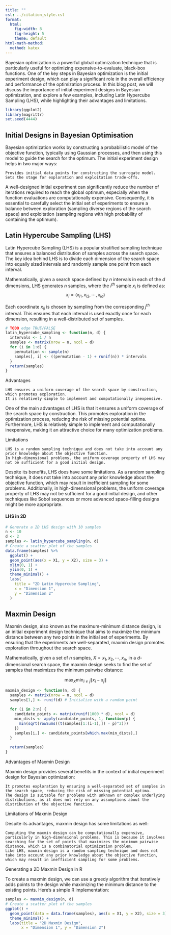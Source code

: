 ```yaml
---
title: ""
csl: ../citation_style.csl
format:
  html:
    fig-width: 8
    fig-height: 5
    theme: default
html-math-method:
  method: katex
---
```


Bayesian optimization is a powerful global optimization technique that is particularly useful for optimizing expensive-to-evaluate, black-box functions. One of the key steps in Bayesian optimization is the initial experiment design, which can play a significant role in the overall efficiency and performance of the optimization process. In this blog post, we will discuss the importance of initial experiment designs in Bayesian optimization, and explore a few examples, including Latin Hypercube Sampling (LHS), while highlighting their advantages and limitations.

```r
library(ggplot2)
library(magrittr)
set.seed(4444)
```

## Initial Designs in Bayesian Optimisation

Bayesian optimization works by constructing a probabilistic model of the objective function, typically using Gaussian processes, and then using this model to guide the search for the optimum. The initial experiment design helps in two major ways:

    Provides initial data points for constructing the surrogate model.
    Sets the stage for exploration and exploitation trade-offs.

A well-designed initial experiment can significantly reduce the number of iterations required to reach the global optimum, especially when the function evaluations are computationally expensive. Consequently, it is essential to carefully select the initial set of experiments to ensure a balance between exploration (sampling diverse regions of the search space) and exploitation (sampling regions with high probability of containing the optimum).

## Latin Hypercube Sampling (LHS)

Latin Hypercube Sampling (LHS) is a popular stratified sampling technique that ensures a balanced distribution of samples across the search space. The key idea behind LHS is to divide each dimension of the search space into equally sized intervals and randomly sample one point from each interval.

Mathematically, given a search space defined by $n$ intervals in each of the $d$ dimensions, LHS generates $n$ samples, where the $i^{th}$ sample $x_i$ is defined as:
$$x_i = (x_{i1}, x_{i2}, \cdots, x_{id})$$

Each coordinate $x_{ij}$ is chosen by sampling from the corresponding $j^{th}$ interval. This ensures that each interval is used exactly once for each dimension, resulting in a well-distributed set of samples.

```r
# TODO edge TRUE/FALSE
latin_hypercube_sampling <- function(n, d) {
  intervals <- 1 / n
  samples <- matrix(nrow = n, ncol = d)
  for (i in 1:d) {
    permutation <- sample(n)
    samples[, i] <- ((permutation - 1) + runif(n)) * intervals
  }
  return(samples)
}
```

Advantages

    LHS ensures a uniform coverage of the search space by construction, which promotes exploration.
    It is relatively simple to implement and computationally inexpensive.

One of the main advantages of LHS is that it ensures a uniform coverage of the search space by construction. This promotes exploration in the optimization process, reducing the risk of missing potential optima. Furthermore, LHS is relatively simple to implement and computationally inexpensive, making it an attractive choice for many optimization problems.

Limitations

    LHS is a random sampling technique and does not take into account any prior knowledge about the objective function.
    In high-dimensional problems, the uniform coverage property of LHS may not be sufficient for a good initial design.

Despite its benefits, LHS does have some limitations. As a random sampling technique, it does not take into account any prior knowledge about the objective function, which may result in inefficient sampling for some problems. Additionally, in high-dimensional problems, the uniform coverage property of LHS may not be sufficient for a good initial design, and other techniques like Sobol sequences or more advanced space-filling designs might be more appropriate.

#### LHS in 2D

```r
# Generate a 2D LHS design with 10 samples
n <- 10
d <- 2
samples <- latin_hypercube_sampling(n, d)
# Create a scatter plot of the samples
data.frame(samples) %>%
  ggplot() +
  geom_point(aes(x = X1, y = X2), size = 3) +
  xlim(0, 1) +
  ylim(0, 1) +
  theme_minimal() +
  labs(
    title = "2D Latin Hypercube Sampling",
    x = "Dimension 1",
    y = "Dimension 2"
  )
```

## Maxmin Design

Maxmin design, also known as the maximum-minimum distance design, is an initial experiment design technique that aims to maximize the minimum distance between any two points in the initial set of experiments. By ensuring that the experiments are well-separated, maxmin design promotes exploration throughout the search space.

Mathematically, given a set of $n$ samples, $X = {x_1, x_2, \cdots, x_n}$, in a $d$-dimensional search space, the maxmin design seeks to find the set of samples that maximizes the minimum pairwise distance:

$$\max_X \min_{i \neq j} \|x_i - x_j\|$$

```r
maxmin_design <- function(n, d) {
  samples <- matrix(nrow = n, ncol = d)
  samples[1,] <- runif(d) # Initialize with a random point
  
  for (i in 2:n) {
    candidate_points <- matrix(runif(1000 * d), ncol = d)
    min_dists <- apply(candidate_points, 1, function(p) {
      min(sqrt(rowSums((t(samples[1:(i-1),]) - p)^2)))
    })
    samples[i,] <- candidate_points[which.max(min_dists),]
  }
  
  return(samples)
}
```


Advantages of Maxmin Design

Maxmin design provides several benefits in the context of initial experiment design for Bayesian optimization:

    It promotes exploration by ensuring a well-separated set of samples in the search space, reducing the risk of missing potential optima.
    The design is suitable for problems with unknown or complex underlying distributions, as it does not rely on any assumptions about the distribution of the objective function.

Limitations of Maxmin Design

Despite its advantages, maxmin design has some limitations as well:

    Computing the maxmin design can be computationally expensive, particularly in high-dimensional problems. This is because it involves searching for the set of points that maximizes the minimum pairwise distance, which is a combinatorial optimization problem.
    Like LHS, maxmin design is a random sampling technique and does not take into account any prior knowledge about the objective function, which may result in inefficient sampling for some problems.

Generating a 2D Maxmin Design in R

To create a maxmin design, we can use a greedy algorithm that iteratively adds points to the design while maximizing the minimum distance to the existing points. Here's a simple R implementation:

```r
samples <- maxmin_design(n, d)
# Create a scatter plot of the samples
ggplot() +
  geom_point(data = data.frame(samples), aes(x = X1, y = X2), size = 3) +
  theme_minimal() +
  labs(title = "2D Maxmin Design",
       x = "Dimension 1", y = "Dimension 2")
```

